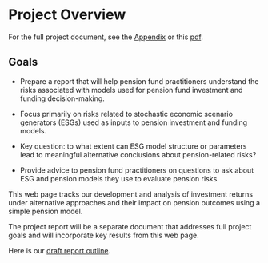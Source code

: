 # Project Overview {.unnumbered}

For the full project document, see the [Appendix](appdx_project_doc.qmd#Project%20document) or this [pdf](https://drive.google.com/file/d/1iAtAQtC2Yn1l8U4jAOOuDGeIAET0K8_g/view?usp=sharing).

## Goals

-   Prepare a report that will help pension fund practitioners understand the risks associated with models used for pension fund investment and funding decision-making.

-   Focus primarily on risks related to stochastic economic scenario generators (ESGs) used as inputs to pension investment and funding models.

-   Key question: to what extent can ESG model structure or parameters lead to meaningful alternative conclusions about pension-related risks?

-   Provide advice to pension fund practitioners on questions to ask about ESG and pension models they use to evaluate pension risks.

This web page tracks our development and analysis of investment returns under alternative approaches and their impact on pension outcomes using a simple pension model.

The project report will be a separate document that addresses full project goals and will incorporate key results from this web page.

Here is our [draft report outline](https://docs.google.com/document/d/1k3hEVMMExy-2aFCZvplcFOnFeZ5tGMRP?rtpof=true&authuser=donboyd5%40gmail.com&usp=drive_fs).
